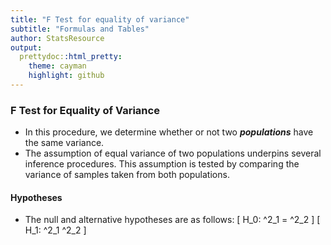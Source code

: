 ```yaml
---
title: "F Test for equality of variance"
subtitle: "Formulas and Tables"
author: StatsResource
output:
  prettydoc::html_pretty:
    theme: cayman
    highlight: github
---
```


### F Test for Equality of Variance

*  In this procedure, we determine whether or not two ***populations*** have the same variance.
*  The assumption of equal variance of two populations underpins several inference procedures. This assumption is tested by comparing the variance of samples taken from both populations.

#### Hypotheses
*  The null and alternative hypotheses are as follows:
	\[ H_0: \sigma^2_1 = \sigma^2_2 \]
	\[ H_1: \sigma^2_1 \neq \sigma^2_2 \]


	\begin{verbatim}
	> var.test(X,Y)
	
	F test to compare two variances
	
	data:  X and Y
	F = 2.5122, num df = 9, denom df = 9, p-value = 0.1862
	alternative hypothesis: true ratio of variances
	is not equal to 1
	95 percent confidence interval:
	0.6239986 10.1141624
	sample estimates:
	ratio of variances 
	2.512215 
	\end{verbatim}
